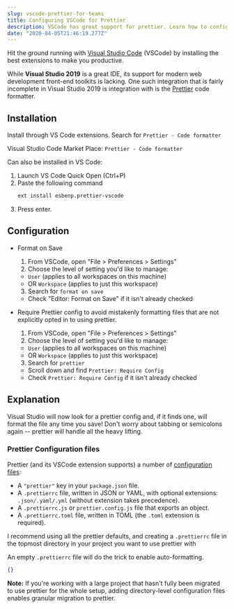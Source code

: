 ```yaml
---
slug: vscode-prettier-for-teams
title: Configuring VSCode for Prettier
description: VSCode has great support for prettier. Learn how to configure it to maximize using pretter across your company's projects and teams.
date: "2020-04-05T21:46:19.277Z"
---
```


Hit the ground running with [Visual Studio Code](https://code.visualstudio.com/) (VSCode) by installing the best extensions to make you productive.

While **Visual Studio 2019** is a great IDE, its support for modern web development front-end toolkits is lacking. One such integration that is fairly incomplete in Visual Studio 2019 is integration with is the [Prettier](https://prettier.io/) code formatter.

## Installation

Install through VS Code extensions. Search for `Prettier - Code formatter`

Visual Studio Code Market Place: `Prettier - Code formatter`

Can also be installed in VS Code:

1. Launch VS Code Quick Open (Ctrl+P)
2. Paste the following command
   ```sh
   ext install esbenp.prettier-vscode
   ```
3. Press enter.

## Configuration

- Format on Save

  1. From VSCode, open "File > Preferences > Settings"
  2. Choose the level of setting you'd like to manage:

  - `User` (applies to all workspaces on this machine)
  - OR `Workspace` (applies to just this workspace)

  3. Search for `format on save`

  - Check "Editor: Format on Save" if it isn't already checked

- Require Prettier config to avoid mistakenly formatting files that are not explicitly opted in to using prettier.

  1. From VSCode, open "File > Preferences > Settings"
  2. Choose the level of setting you'd like to manage:

  - `User` (applies to all workspaces on this machine)
  - OR `Workspace` (applies to just this workspace)

  3. Search for `prettier`

  - Scroll down and find `Prettier: Require Config`
  - Check `Prettier: Require Config` if it isn't already checked

## Explanation

Visual Studio will now look for a prettier config and, if it finds one, will format the file any time you save! Don't worry about tabbing or semicolons again -- prettier will handle all the heavy lifting.

### Prettier Configuration files

Prettier (and its VSCode extension supports) a number of [configuration files](https://prettier.io/docs/en/configuration.html):

- A `"prettier"` key in your `package.json` file.
- A `.prettierrc` file, written in JSON or YAML, with optional extensions: `.json/.yaml/.yml` (without extension takes precedence).
- A `.prettierrc.js` or `prettier.config.js` file that exports an object.
- A `.prettierrc.toml` file, written in TOML (the `.toml` extension is required).

I recommend using all the prettier defaults, and creating a `.prettierrc` file in the topmost directory in your project you want to use prettier with

An empty `.prettierrc` file will do the trick to enable auto-formatting.

```json
{}
```

**Note:** If you're working with a large project that hasn't fully been migrated to use prettier for the whole setup, adding directory-level configuration files enables granular migration to prettier.

